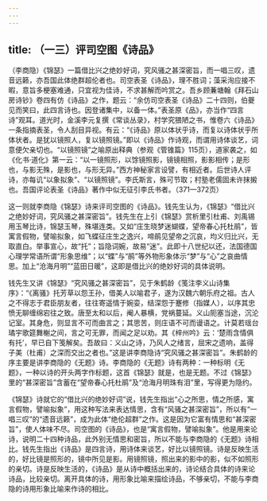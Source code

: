 ```yaml
---
---
---
```

title: （一三）评司空图《诗品》
---




（李商隐）《锦瑟》一篇借比兴之绝妙好词，究风骚之甚深密旨，而一唱三叹，遗音远籁，亦吾国此体绝群超伦者也。司空表圣《诗品》，理不胜词；藻采洵应接不暇，意旨多梗塞难通，只宜视为佳诗，不求甚解而吟赏之。吾乡顾蒹塘翰《拜石山房诗钞》卷四有仿《诗品》之作，题云：“余仿司空表圣《诗品》二十四则，伯夔见而笑曰，此四言诗也。因登诸集中，以备一体。”表圣原《品》，亦当作“四言诗”观耳。道光时，金溪李元复撰《常谈丛录》，村学究猥陋之书，惟卷六《诗品》一条指摘表圣，令人刮目异视。有云：“《诗品》原以体状乎诗，而复以诗体状乎所体状者。是犹以镜照人，复以镜照镜。”即以《诗品》作诗观，而谓用诗体谈艺，词意便欠亲切也。“以镜照镜”之喻原出释典（参观《管锥篇》115页），道家袭之，如《化书·道化》第一云：“以一镜照形，以馀镜照影，镜镜相照，影影相传；是形也，与影无殊，是影也，与形无异。”西方神秘家言设譬，有相近者。后世诗人评诗，亦每讥“以象拟象”、“以镜照镜”。李氏斯言，殊可节取；村塾老儒固未许抹摋也。吾国评论表圣《诗品》著作中似无征引李氏书者。（371—372页）

这一则就李商隐《锦瑟》诗来评司空图的《诗品》。钱先生认为，《锦瑟》“借比兴之绝妙好词，究风骚之甚深密旨”。钱先生在上引《锦瑟》赏析里引杜甫、刘禹锡用玉琴比诗，锦瑟玉琴，殊堪连类。又如“庄生晓梦迷蝴蝶，望帝春心托杜鹃”，皆寓言假物，譬喻拟象，如飞蝶征庄生之逸兴，啼鹃见望帝之沉哀，均义归比兴，无取直白。举事宣心，故“托”；旨隐词婉，故易“迷”。此即十八世纪以还，法国德国心理学常语所谓“形象思维”；以“蝶”与“鹃”等外物形象体示“梦”与“心”之哀曲情思。加上“沧海月明”“蓝田日暖”，这即是借比兴的绝妙好词的具体说明。

钱先生又讲《锦瑟》“究风骚之甚深密旨”，见于朱鹤龄《笺注李义山诗集序》：“《离骚》托芳草以怨王孙，借美人以喻君子，遂为汉魏六朝乐府之祖。古人之不得志于君臣朋友者，往往寄遥情于婉娈，结深怨于蹇修（指媒人），以序其忠愤无聊缠绵宕往之致。唐至太和以后，阉人暴横，党祸蔓延。义山阨塞当途，沉沦记室。其身危，则显言不可而曲言之；其思苦，则庄语不可而谩语之。计莫若瑶台璚宇歌筵舞榭之间，言之可无罪，而闻之足以劝。其《梓州吟》云：‘楚雨含情俱有托’，早已自下笺解矣。吾故曰：义山之诗，乃风人之绪言，屈宋之遗响，盖得子美（杜甫）之深而交出之者也。”这是讲李商隐诗“究风骚之甚深密旨”。朱鹤龄的序主要是讲李商隐的《无题》诗。李商隐的《无题》诗有两种：一种标明《无题》，一种以诗的开头两字作标题，这首《锦瑟》就是，也是无题。不过《锦瑟》里的“甚深密旨”含蓄在“望帝春心托杜鹃”及“沧海月明珠有泪”里，写得更为隐约。

《锦瑟》诗就它的“借比兴的绝妙好词”说，钱先生指出“心之所思，情之所感，寓言假物，譬喻拟象”，用这种写法来表达情思，含有“风骚之甚深密旨”，所以有“一唱三叹”的“遗音远籁”，成为此体“绝伦超群”之作。这是因为它富有情思和“甚深密旨”，使人体味不尽。司空图的《诗品》，也是“寓言假物，譬喻拟象”。他是用来论诗，说明二十四种诗品，此外别无情思和密旨，所以不能与李商隐的《无题》诗相比。钱先生指出《诗品》是四言诗，用诗体来谈艺，好比以镜照镜。诗是反映生活的，好比镜是照形的，镜中所见是影。用镜照镜，照出来的影中的影，似不如照形的亲切。诗是反映生活的，《诗品》是从诗中概括出来的，诗论结合具体的诗来论诗品，比较亲切。离开具体的诗，用形象比喻来描绘诗品，不够亲切，不能与李商隐的诗用形象比喻来作诗的相比。